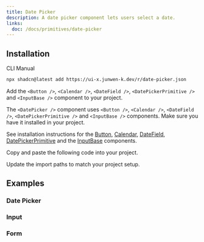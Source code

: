 ```yaml
---
title: Date Picker
description: A date picker component lets users select a date.
links:
  doc: /docs/primitives/date-picker
---
```


<ComponentPreview name="date-picker-demo" />

## Installation

<Tabs defaultValue="cli">

<TabsList>
  <TabsTrigger value="cli">CLI</TabsTrigger>
  <TabsTrigger value="manual">Manual</TabsTrigger>
</TabsList>

<TabsContent value="cli">

```bash
npx shadcn@latest add https://ui-x.junwen-k.dev/r/date-picker.json
```

</TabsContent>

<TabsContent value="manual">

<Steps>

<Step>

Add the `<Button />`, `<Calendar />`, `<DateField />`, `<DatePickerPrimitive />` and `<InputBase />` component to your project.

</Step>

The `<DatePicker />` component uses `<Button />`, `<Calendar />`, `<DateField />`, `<DatePickerPrimitive />` and `<InputBase />` components. Make sure you have it installed in your project.

See installation instructions for the [Button](/docs/components/button#installation), [Calendar](/docs/components/calendar#installation), [DateField](/docs/components/date-field#installation), [DatePickerPrimitive](/docs/components/date-picker-primitive#installation) and the [InputBase](/docs/components/input-base#installation) components.

<Step>Copy and paste the following code into your project.</Step>

<ComponentSource name="date-picker" />

<Step>Update the import paths to match your project setup.</Step>

</Steps>

</TabsContent>

</Tabs>

## Examples

### Date Picker

<ComponentPreview name="date-picker-demo" />

### Input

<ComponentPreview name="date-picker-input" />

### Form

<ComponentPreview name="date-picker-form" />

